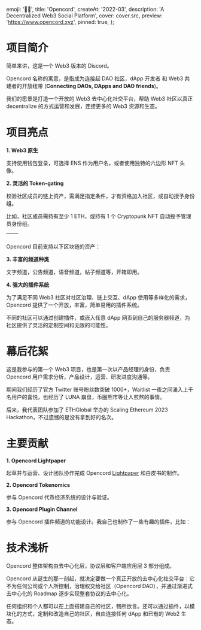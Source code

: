 
  emoji: '🏴‍☠️',
  title: 'Opencord',
  createAt: '2022-03',
  description: 'A Decentralized Web3 Social Platform',
  cover: cover.src,
  preview: 'https://www.opencord.xyz',
  pinned: true,
};

# 项目简介

简单来讲，这是一个 Web3 版本的 Discord。

Opencord 名称的寓意，是指成为连接起 DAO 社区，dApp 开发者 和 Web3 共建者的开放纽带 (**Connecting DAOs, DApps and DAO friends**)。

我们的愿景是打造一个开放的 Web3 去中心化社交平台，帮助 Web3 社区以真正 decentralize 的方式运营和发展，连接更多的 Web3 资源和生态。

# 项目亮点

**1. Web3 原生**

支持使用钱包登录，可选择 ENS 作为用户名，或者使用独特的六边形 NFT 头像。


<BaseImage src={profile.src} alt="个人主页 Web3 Identity Showcase" />

**2. 灵活的 Token-gating**

校验社区成员的链上资产，需满足指定条件，才有资格加入社区，或自动授予身份组。

比如，社区成员需持有至少 1 ETH，或持有 1 个 Cryptopunk NFT 自动授予管理员身份组。



| <TableImage src={server.src} /> | <TableImage src={join.src} /> |
| :-----------------------------: | :---------------------------: |

Opencord 目前支持以下区块链的资产：


<BaseImage src={chains.src} alt="Token-gating 多链支持" />

**3. 丰富的频道种类**

文字频道，公告频道，语音频道，帖子频道等，开箱即用。


<BaseImage src={text.src} alt="文字频道" />


<BaseImage src={voice.src} alt="语音频道" />


<BaseImage src={forum.src} alt="帖子频道" />

**4. 强大的插件系统**

为了满足不同 Web3 社区对社区治理、链上交互、dApp 使用等多样化的需求，Opencord 提供了一个开放，丰富，简单易用的插件系统。

不同的社区可以通过创建插件，或嵌入任意 dApp 网页到自己的服务器频道，为社区提供了灵活的定制空间和无限的可能性。


<BaseImage src={kyberswap.src} alt="KyberSwap" />


<BaseImage src={opensea.src} alt="OpenSea" />


<BaseImage src={stableDiffusion.src} alt="Stable Diffusion" />

# 幕后花絮

这是我参与的第一个 Web3 项目，也是第一次以产品经理的身份，负责 Opencord 用户需求分析，产品设计，运营、研发进度沟通等。

期间我们经历了官方 Twitter 账号粉丝数突破 1000+，Waitlist 一夜之间涌入上千名用户的喜悦，也经历了 LUNA 崩盘，币圈熊市等让人煎熬的事情。

后来，我代表团队参加了 ETHGlobal 举办的 Scaling Ethereum 2023 Hackathon，不过遗憾的是没有拿到好的名次。

# 主要贡献

**1. Opencord Lightpaper**

起草并与运营、设计团队协作完成 Opencord [Lightpaper](https://www.opencord.xyz/lightpaper/) 和白皮书的制作。


<a href="https://www.opencord.xyz/lightpaper/" target="_blank">
  <BaseImage src={lightpaper.src} alt="Opencord Lightpaper" />
</a>

**2. Opencord Tokenomics**

参与 Opencord 代币经济系统的设计与验证。


<BaseImage src={token.src} />


<BaseImage src={schedule.src} alt="10 Year Token Release Schedule" />

**3. Opencord Plugin Channel**

参与 Opencord 插件频道的功能设计。我自己也制作了一些有趣的插件，比如：


<BaseImage src={cryptoHeatmap.src} alt="Crypto Heatmap" />


<BaseImage src={chat.src} alt="WeChat GPT" />

# 技术浅析

Opencord 整体架构由去中心化层，协议层和客户端应用层 3 部分组成。


<BaseImage src={architecture.src} alt="Opencord Architecture" />

Opencord 从诞生的那一刻起，就决定要做一个真正开放的去中心化社交平台：它不为任何公司或个人所控制，治理权交给社区（Opencord DAO），并通过渐进式去中心化的 Roadmap 逐步实现整套协议的去中心化。

任何组织和个人都可以在上面搭建自己的社区，畅所欲言。还可以通过插件，以模块化的方式，定制和改造自己的社区，自由连接任何 dApp 和已有的 Web2 生态。


<BaseImage src={banner.src} alt="共创未来" />
